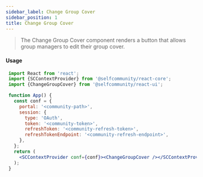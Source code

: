 ```yaml
---
sidebar_label: Change Group Cover
sidebar_position: 1
title: Change Group Cover
---
```


> The Change Group Cover component renders a button that allows group managers to edit their group cover.

[//]: # ()
[//]: # (import Logged from "../../Logged";)

[//]: # (import {ChangeGroupCover} from '@selfcommunity/react-ui';)

[//]: # ()
[//]: # ()
[//]: # (<Logged><ChangeGroupCover/></Logged>)

#### Usage

```jsx
 import React from 'react';
 import {SCContextProvider} from '@selfcommunity/react-core';
 import {ChangeGroupCover} from '@selfcommunity/react-ui';

 function App() {
   const conf = {
     portal: '<community-path>',
     session: {
       type: 'OAuth',
       token: '<community-token>',
       refreshToken: '<community-refresh-token>',
       refreshTokenEndpoint: '<community-refresh-endpoint>',
     },
   };
   return (
     <SCContextProvider conf={conf}><ChangeGroupCover /></SCContextProvider>
   );
 }
```